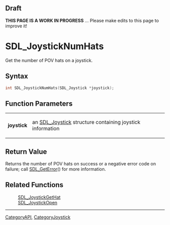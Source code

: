 
== Draft ==


'''THIS PAGE IS A WORK IN PROGRESS''' ... Please make edits to this page to improve it!


= SDL_JoystickNumHats =

Get the number of POV hats on a joystick.

== Syntax ==

<syntaxhighlight lang='c'>
int SDL_JoystickNumHats(SDL_Joystick *joystick);
</syntaxhighlight>

== Function Parameters ==

{|
|'''joystick'''
|an [[SDL_Joystick]] structure containing joystick information
|}

== Return Value ==

Returns the number of POV hats on success or a negative error code on
failure; call [[SDL_GetError]]() for more information.



== Related Functions ==

:[[SDL_JoystickGetHat]]
:[[SDL_JoystickOpen]]

----
[[CategoryAPI]], [[CategoryJoystick]]


